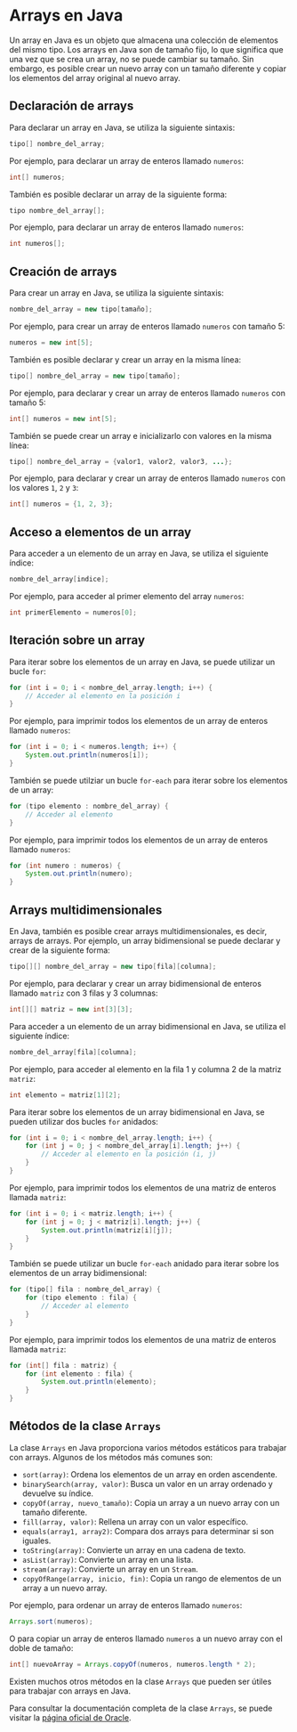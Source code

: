 # Arrays en Java

Un array en Java es un objeto que almacena una colección de elementos del mismo tipo. Los arrays en Java son de tamaño fijo, lo que significa que una vez que se crea un array, no se puede cambiar su tamaño. Sin embargo, es posible crear un nuevo array con un tamaño diferente y copiar los elementos del array original al nuevo array.   

## Declaración de arrays

Para declarar un array en Java, se utiliza la siguiente sintaxis:

```java
tipo[] nombre_del_array;
```

Por ejemplo, para declarar un array de enteros llamado `numeros`:

```java
int[] numeros;
```

También es posible declarar un array de la siguiente forma:

```java
tipo nombre_del_array[];
```

Por ejemplo, para declarar un array de enteros llamado `numeros`:

```java
int numeros[];
```

## Creación de arrays

Para crear un array en Java, se utiliza la siguiente sintaxis:

```java
nombre_del_array = new tipo[tamaño];
```

Por ejemplo, para crear un array de enteros llamado `numeros` con tamaño 5:

```java
numeros = new int[5];
```

También es posible declarar y crear un array en la misma línea:

```java
tipo[] nombre_del_array = new tipo[tamaño];
```

Por ejemplo, para declarar y crear un array de enteros llamado `numeros` con tamaño 5:

```java
int[] numeros = new int[5];
```

También se puede crear un array e inicializarlo con valores en la misma línea:

```java
tipo[] nombre_del_array = {valor1, valor2, valor3, ...};
```

Por ejemplo, para declarar y crear un array de enteros llamado `numeros` con los valores `1`, `2` y `3`:

```java
int[] numeros = {1, 2, 3};
```

## Acceso a elementos de un array

Para acceder a un elemento de un array en Java, se utiliza el siguiente índice:

```java
nombre_del_array[indice];
```

Por ejemplo, para acceder al primer elemento del array `numeros`:

```java
int primerElemento = numeros[0];
```

## Iteración sobre un array

Para iterar sobre los elementos de un array en Java, se puede utilizar un bucle `for`:

```java
for (int i = 0; i < nombre_del_array.length; i++) {
    // Acceder al elemento en la posición i
}
```

Por ejemplo, para imprimir todos los elementos de un array de enteros llamado `numeros`:

```java
for (int i = 0; i < numeros.length; i++) {
    System.out.println(numeros[i]);
}
```

También se puede utilziar un bucle `for-each` para iterar sobre los elementos de un array:

```java
for (tipo elemento : nombre_del_array) {
    // Acceder al elemento
}
```

Por ejemplo, para imprimir todos los elementos de un array de enteros llamado `numeros`:

```java
for (int numero : numeros) {
    System.out.println(numero);
}
```

## Arrays multidimensionales

En Java, también es posible crear arrays multidimensionales, es decir, arrays de arrays. Por ejemplo, un array bidimensional se puede declarar y crear de la siguiente forma:

```java
tipo[][] nombre_del_array = new tipo[fila][columna];
```

Por ejemplo, para declarar y crear un array bidimensional de enteros llamado `matriz` con 3 filas y 3 columnas:

```java
int[][] matriz = new int[3][3];
```

Para acceder a un elemento de un array bidimensional en Java, se utiliza el siguiente índice:

```java
nombre_del_array[fila][columna];
```

Por ejemplo, para acceder al elemento en la fila 1 y columna 2 de la matriz `matriz`:

```java
int elemento = matriz[1][2];
```

Para iterar sobre los elementos de un array bidimensional en Java, se pueden utilizar dos bucles `for` anidados:

```java
for (int i = 0; i < nombre_del_array.length; i++) {
    for (int j = 0; j < nombre_del_array[i].length; j++) {
        // Acceder al elemento en la posición (i, j)
    }
}
```

Por ejemplo, para imprimir todos los elementos de una matriz de enteros llamada `matriz`:

```java
for (int i = 0; i < matriz.length; i++) {
    for (int j = 0; j < matriz[i].length; j++) {
        System.out.println(matriz[i][j]);
    }
}
```

También se puede utilizar un bucle `for-each` anidado para iterar sobre los elementos de un array bidimensional:

```java
for (tipo[] fila : nombre_del_array) {
    for (tipo elemento : fila) {
        // Acceder al elemento
    }
}
```

Por ejemplo, para imprimir todos los elementos de una matriz de enteros llamada `matriz`:

```java
for (int[] fila : matriz) {
    for (int elemento : fila) {
        System.out.println(elemento);
    }
}
```

## Métodos de la clase `Arrays`

La clase `Arrays` en Java proporciona varios métodos estáticos para trabajar con arrays. Algunos de los métodos más comunes son:

- `sort(array)`: Ordena los elementos de un array en orden ascendente.
- `binarySearch(array, valor)`: Busca un valor en un array ordenado y devuelve su índice.
- `copyOf(array, nuevo_tamaño)`: Copia un array a un nuevo array con un tamaño diferente.
- `fill(array, valor)`: Rellena un array con un valor específico.
- `equals(array1, array2)`: Compara dos arrays para determinar si son iguales.
- `toString(array)`: Convierte un array en una cadena de texto.
- `asList(array)`: Convierte un array en una lista.
- `stream(array)`: Convierte un array en un `Stream`.
- `copyOfRange(array, inicio, fin)`: Copia un rango de elementos de un array a un nuevo array.

Por ejemplo, para ordenar un array de enteros llamado `numeros`:

```java
Arrays.sort(numeros);
```

O para copiar un array de enteros llamado `numeros` a un nuevo array con el doble de tamaño:

```java
int[] nuevoArray = Arrays.copyOf(numeros, numeros.length * 2);
```

Existen muchos otros métodos en la clase `Arrays` que pueden ser útiles para trabajar con arrays en Java.

Para consultar la documentación completa de la clase `Arrays`, se puede visitar la [página oficial de Oracle](https://docs.oracle.com/en/java/javase/11/docs/api/java.base/java/util/Arrays.html).
